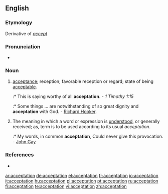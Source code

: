 ==English==

===Etymology===
Derivative of ''[[accept]]''

===Pronunciation===
* {{IPA|/ˌæksɛpˈteɪʃən/}}
*: {{rhymes|eɪʃǝn}}

===Noun===
{{en-noun}}

# {{obsolete}} [[acceptance]]; reception; favorable reception or regard; state of being [[acceptable]].
#:* This is saying worthy of all '''acceptation'''. - ''1 Timothy 1:15''
#:* Some things ... are notwithstanding of so great dignity and '''acceptation''' with God. - [[w:Richard Hooker|Richard Hooker]].
# The meaning in which a word or expression is [[understood]], or generally received; as, term is to be used according to its usual ''acceptation''.
#:* My words, in common '''acceptation''', Could never give this provocation. - [[w:John Gay|John Gay]]

===References===
* {{R:1913}}

[[ar:acceptation]]
[[de:acceptation]]
[[el:acceptation]]
[[fr:acceptation]]
[[io:acceptation]]
[[it:acceptation]]
[[hu:acceptation]]
[[pl:acceptation]]
[[pt:acceptation]]
[[ru:acceptation]]
[[fi:acceptation]]
[[te:acceptation]]
[[vi:acceptation]]
[[zh:acceptation]]